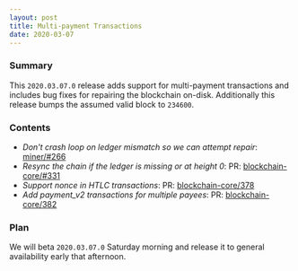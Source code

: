 ```yaml
---
layout: post
title: Multi-payment Transactions
date: 2020-03-07
---
```


### Summary

This `2020.03.07.0` release adds support for multi-payment transactions and includes bug fixes for
repairing the blockchain on-disk. Additionally this release bumps the assumed valid block to
`234600`.

<!--truncate-->

### Contents

- _Don't crash loop on ledger mismatch so we can attempt repair_:
  [miner/#266](https://github.com/helium/miner/pull/266)
- _Resync the chain if the ledger is missing or at height 0_: PR:
  [blockchain-core/#331](https://github.com/helium/blockchain-core/pull/331)
- _Support nonce in HTLC transactions_: PR:
  [blockchain-core/378](https://github.com/helium/blockchain-core/pull/378)
- _Add payment_v2 transactions for multiple payees_: PR:
  [blockchain-core/382](https://github.com/helium/blockchain-core/pull/382)

### Plan

We will beta `2020.03.07.0` Saturday morning and release it to general availability early that
afternoon.
